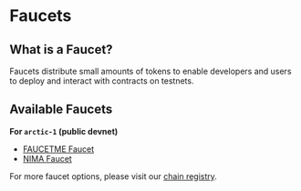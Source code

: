 # Faucets

## What is a Faucet?

Faucets distribute small amounts of tokens to enable developers and users to deploy and interact with contracts on testnets.

## Available Faucets

**For `arctic-1` (public devnet)**

- [FAUCETME Faucet](https://sei-evm.faucetme.pro/)
- [NIMA Faucet](https://sei-faucet.nima.enterprises/)

For more faucet options, please visit our [chain registry](https://github.com/sei-protocol/chain-registry/blob/main/chains.json).
